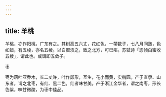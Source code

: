 ```yaml
---
---
---
```

title: 羊桃
---



羊桃，亦作阳桃，广东有之。其树高五六丈，花红色，一蔕数子，七八月间熟，色如蜡，有五棱，亦名五棱。以白蜜渍之，致之北方，可已疟。苏轼诗「恣倾白蜜收五棱」，谓此也。或谓即五敛子。

枣

枣为落叶亚乔木，长二丈许，叶作卵形，互生，花小而黄，实椭圆。产于直隶、山东者，谓之北枣，有红、黑二色，红者味甘美。产于浙江金华者，谓之南枣，形长色紫，味甘微酸，为枣中佳品。